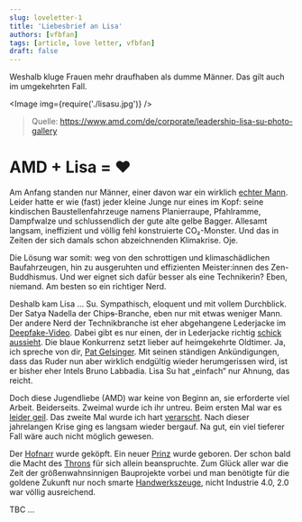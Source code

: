 ```yaml
---
slug: loveletter-1
title: 'Liebesbrief an Lisa'
authors: [vfbfan]
tags: [article, love letter, vfbfan]
draft: false
---
```



Weshalb kluge Frauen mehr draufhaben als dumme Männer. Das gilt auch im umgekehrten Fall.

<Image img={require('./lisasu.jpg')} />

> Quelle: https://www.amd.com/de/corporate/leadership-lisa-su-photo-gallery

<!--truncate-->

# AMD + Lisa = ❤

Am Anfang standen nur Männer, einer davon war ein wirklich [echter Mann](https://www.computerbase.de/2010-10/real-men-still-have-fabs/). Leider hatte er wie (fast) jeder kleine Junge nur eines im Kopf: seine kindischen Baustellenfahrzeuge namens Planierraupe, Pfahlramme, Dampfwalze und schlussendlich der gute alte gelbe Bagger. Allesamt langsam, ineffizient und völlig fehl konstruierte CO₂-Monster. Und das in Zeiten der sich damals schon abzeichnenden Klimakrise. Oje.

Die Lösung war somit: weg von den schrottigen und klimaschädlichen Baufahrzeugen, hin zu ausgeruhten und effizienten Meister:innen des Zen-Buddhismus. Und wer eignet sich dafür besser als eine Technikerin? Eben, niemand. Am besten so ein richtiger Nerd.

Deshalb kam Lisa … Su. Sympathisch, eloquent und mit vollem Durchblick. Der Satya Nadella der Chip~~s~~-Branche, eben nur mit etwas weniger Mann. Der andere Nerd der Technikbranche ist eher abgehangene Lederjacke im [Deepfake-Video](https://youtu.be/f_V30ueEXE4?t=40). Dabei gibt es nur einen, der in Lederjacke richtig [schick aussieht](https://www.youtube.com/watch?v=WQQmm2tvJ9A). Die blaue Konkurrenz setzt lieber auf heimgekehrte Oldtimer. Ja, ich spreche von dir, [Pat Gelsinger](https://www.computerbase.de/2021-01/pat-gelsinger-intel-ceo/). Mit seinen ständigen Ankündigungen, dass das Ruder nun aber wirklich endgültig wieder herumgerissen wird, ist er bisher eher Intels Bruno Labbadia. Lisa Su hat „einfach“ nur Ahnung, das reicht.

Doch diese Jugendliebe (AMD) war keine von Beginn an, sie erforderte viel Arbeit. Beiderseits. Zweimal wurde ich ihr untreu. Beim ersten Mal war es [leider geil](https://de.wikipedia.org/wiki/Intel-Sandy-Bridge-Mikroarchitektur#/media/Datei:Intel_CPU_Core_i7_2600K_Sandy_Bridge_bottom.jpg). Das zweite Mal wurde ich hart [verarscht](https://de.wikipedia.org/wiki/Nvidia-GeForce-900-Serie#Kontroverse_um_fehlerhafte_Speicherangaben_zur_GeForce_GTX_970). Nach dieser jahrelangen Krise ging es langsam wieder bergauf. Na gut, ein viel tieferer Fall wäre auch nicht möglich gewesen.

Der [Hofnarr](https://www.computerbase.de/2011-10/test-amd-bulldozer/) wurde geköpft.
Ein neuer [Prinz](https://www.computerbase.de/2017-03/amd-ryzen-1800x-1700x-1700-test/) wurde geboren. Der schon bald die Macht des [Throns](https://www.computerbase.de/2019-07/amd-ryzen-3000-test/) für sich allein beanspruchte. Zum Glück aller war die Zeit der größenwahnsinnigen Bauprojekte vorbei und man benötigte für die goldene Zukunft nur noch smarte [Handwerkszeuge](https://www.computerbase.de/2020-11/amd-ryzen-5000-test/), nicht Industrie 4.0, 2.0 war völlig ausreichend.

TBC …
